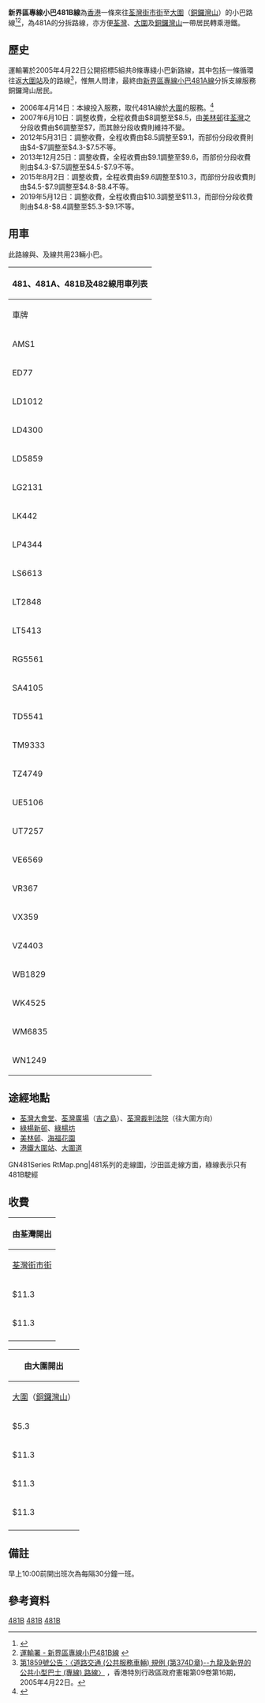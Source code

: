 {{NoteTA|
1=zh-hk:進智公交; zh-tw:進智公交; zh-cn:進智公交
}}
{{公共汽車路線基礎資訊
| 路線名稱             = 新界區專線小巴481B線
| 代表圖像             = NTMinibus481B WB1829.jpg
| 圖像說明             =
| 代表圖像二           = NTMinibus481B HN0077.jpg
| 經營者               = 進智公交
| 路線用車             = [[豐田Coaster|豐田Coaster]]
| 起點站               = [[荃灣街市街|荃灣街市街]]
| 途經地點             = [[荃灣市中心|荃灣市中心]]、[[荃灣廣場|荃灣廣場]]（只往[[大圍|大圍]]）、[[綠楊新邨|綠楊新邨]]（只往[[荃灣|荃灣]]）、[[城門隧道|城門隧道]]、[[美林邨|美林邨]]、[[港鐵|港鐵]][[大圍站|大圍站]]
| 終點站               = [[大圍|大圍]]（[[銅鑼灣山|銅鑼灣山]]）
| 路線性質             =
| 全程行駛里程         = 11.8公里
| 單程行駛里程         =
| 全程行車時間         = 約25分鐘
| 單程行車時間         =
| 服務時間             =
| 起點站服務時間       = 06:30-23:00
| 終點站服務時間       =07:00-23:00
| 班次頻率             =往返[[港鐵|港鐵]][[大圍站|大圍站]]：每3-15分鐘，<br>往返[[銅鑼灣山|銅鑼灣山]]：每15-20分鐘
| 全程收費             = $11.3
| 分段收費站點         =
| 去程分段收費站點     =
| 回程分段收費站點     =
| 服務時間以外替代路線 =
| 主要競爭交通         =[[九巴|九巴]][[城隧|城隧]]路線（設轉乘優惠）
| 備註                 =
| 走線圖               = 
| 走線圖說明           = 
}}

'''新界區專線小巴481B線'''為[[香港|香港]]一條來往[[荃灣街市街|荃灣街市街]]至[[大圍|大圍]]（[[銅鑼灣山|銅鑼灣山]]）的小巴路線<ref>{{Cite web |url=http://www.amspt.com/jdownloads/Route/New%20Territories/481B.pdf |title=進智公交－小巴481B線 |access-date=2020-06-07 |archive-date=2020-09-08 |archive-url=https://web.archive.org/web/20200908193124/http://www.amspt.com/jdownloads/Route/New%20Territories/481B.pdf |dead-url=no }}</ref><ref>[http://www.td.gov.hk/tc/transport_in_hong_kong/public_transport/minibuses/green/gmb_online_guide/new_territories_gmb_routes/nt_481b/index.html 運輸署 - 新界區專線小巴481B線] {{webarchive|url=https://web.archive.org/web/20110217075323/http://www.td.gov.hk/tc/transport_in_hong_kong/public_transport/minibuses/green/gmb_online_guide/new_territories_gmb_routes/nt_481b/index.html |date=2011-02-17 }}</ref>，為481A的分拆路線，亦方便[[荃灣|荃灣]]、[[大圍|大圍]]及[[銅鑼灣山|銅鑼灣山]]一帶居民轉乘港鐵。

==歷史==
運輸署於2005年4月22日公開招標5組共8條專綫小巴新路線，其中包括一條循環往返[[大圍站|大圍站]]及{{Dist|大圍|銅鑼灣山}}的路線<ref>[http://www.gld.gov.hk/egazette/pdf/20050916/cgn200509161859.pdf 第1859號公告：〈道路交通 (公共服務車輛) 規例 (第374D章)--九龍及新界的公共小型巴士 (專線) 路線〉] {{Wayback|url=http://www.gld.gov.hk/egazette/pdf/20050916/cgn200509161859.pdf |date=20200923005118 }}，香港特別行政區政府憲報第09卷第16期，2005年4月22日。</ref>，惟無人問津，最終由[[新界區專線小巴481A線|新界區專線小巴481A線]]分拆支線服務銅鑼灣山居民。
*2006年4月14日：本線投入服務，取代481A線於[[大圍|大圍]]的服務。<ref>{{Cite web |url=http://www.681busterminal.com/version2/index.php?fi=a201&id=423 |title=681巴士總站 新界區專線小巴481B線 |access-date=2010-01-08 |archive-date=2016-03-05 |archive-url=https://web.archive.org/web/20160305095056/http://www.681busterminal.com/version2/index.php?fi=a201&id=423 |dead-url=no }}</ref>
*2007年6月10日：調整收費，全程收費由$8調整至$8.5，由[[美林邨|美林邨]]往[[荃灣|荃灣]]之分段收費由$6調整至$7，而其餘分段收費則維持不變。
*2012年5月31日：調整收費，全程收費由$8.5調整至$9.1，而部份分段收費則由$4-$7調整至$4.3-$7.5不等。
*2013年12月25日：調整收費，全程收費由$9.1調整至$9.6，而部份分段收費則由$4.3-$7.5調整至$4.5-$7.9不等。
*2015年8月2日：調整收費，全程收費由$9.6調整至$10.3，而部份分段收費則由$4.5-$7.9調整至$4.8-$8.4不等。
*2019年5月12日：調整收費，全程收費由$10.3調整至$11.3，而部份分段收費則由$4.8-$8.4調整至$5.3-$9.1不等。

==用車==
此路線與{{NTGMB|481}}、{{NTGMB|481A}}及{{NTGMB|482}}線共用23輛小巴。
{|class="wikitable"
! colspan="3"| 481、481A、481B及482線用車列表
|-
! 車牌 || 車種代號 || 備註
|-
| AMS1||6LL||車尾雙太平門設計
|-
| ED77||7LL||車尾雙太平門設計<br>前身為R4LL，曾為{{HKGMB|8}}號線用車
|-
| LD1012||5LS||曾為{{HKGMB|45A}}線用車
|-
| LD4300||5LS||
|-
| LD5859||5LS||
|-
| LG2131||5LL||
|-
| LK442||5LL||
|-
| LP4344||5LL||
|-
| LS6613||5LL||
|-
| LT2848||5LL||
|-
| LT5413||5LL||
|-
| RG5561||6LS||
|-
| SA4105||6LS||
|-
| TD5541||6LS||
|-
| TM9333||6LS||曾為{{HKGMB|45A}}線用車
|-
| TZ4749||6LL||車尾雙太平門設計
|-
| UE5106||6LL||車尾雙太平門設計
|-
| UT7257||6LL||車尾雙太平門設計
|-
| VE6569|||7LL||
|-
| VR367|||7LL||
|-
| VX359|||7LL||
|-
| VZ4403|||7LL||
|-
| WB1829|||7LL||
|-
| WK4525|||7LL||
|-
| WM6835|||7LL||
|-
| WN1249|||7LL||
|}

==途經地點==
*[[荃灣大會堂|荃灣大會堂]]、[[荃灣廣場|荃灣廣場]]（[[吉之島|吉之島]]）、[[荃灣裁判法院|荃灣裁判法院]]（往大圍方向）
*[[綠楊新邨|綠楊新邨]]、[[綠楊坊|綠楊坊]]
*[[美林邨|美林邨]]、[[海福花園|海福花園]]
*[[港鐵|港鐵]][[大圍站|大圍站]]、[[大圍道|大圍道]]
<gallery>
GN481Series RtMap.png|481系列的走線圖，沙田區走線方面，綠線表示只有481B駛經
</gallery>

==收費==
{| class="wikitable" style="text-align: left"
! colspan="3"|由荃灣開出
|- 
| colspan="3"|[[荃灣街市街|荃灣街市街]]
|-
| $11.3||colspan="2"|[[大圍道|大圍道]]
|-
| $11.3||$5.3||colspan="1"|[[大圍|大圍]]（[[銅鑼灣山|銅鑼灣山]]）
|-
|}
{| class="wikitable" style="text-align: left"
! colspan="5"|由大圍開出
|- 
| colspan="5"|[[大圍|大圍]]（[[銅鑼灣山|銅鑼灣山]]）
|-
| $5.3||colspan="4"|[[港鐵|港鐵]][[大圍站|大圍站]]
|-
| $11.3||$11.3||colspan="3"|[[美林邨|美林邨]]
|-
| $11.3||$11.3||$9.1||colspan="2"|[[西樓角路|西樓角路]]
|-
| $11.3||$11.3||$9.1||$1.0||colspan="1"|[[荃灣街市街|荃灣街市街]]
|-
|}

==備註==
早上10:00前開出班次為每隔30分鐘一班。

==參考資料==
{{reflist}}

{{進智公交}}
{{荃灣區小巴路線列表}}
{{沙田區小巴路線列表}}

[[Category:新界區小巴路線|481B]]
[[Category:荃灣區小巴路線|481B]]
[[Category:沙田區小巴路線|481B]]